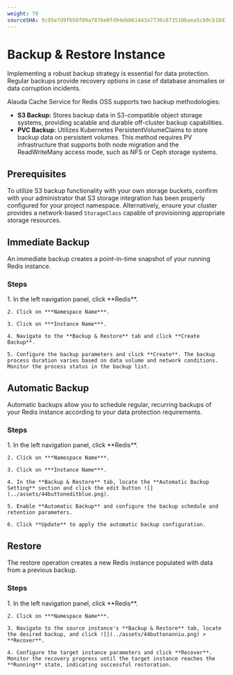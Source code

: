 ```yaml
---
weight: 70
sourceSHA: 9c95e7d9fb50f09a7876e8fd94ebb61443a7736c873510baea5cb0cb18d7d5e6
---
```


# Backup & Restore Instance

Implementing a robust backup strategy is essential for data protection. Regular backups provide recovery options in case of database anomalies or data corruption incidents.

Alauda Cache Service for Redis OSS supports two backup methodologies:

* **S3 Backup:** Stores backup data in S3-compatible object storage systems, providing scalable and durable off-cluster backup capabilities.
* **PVC Backup:** Utilizes Kubernetes PersistentVolumeClaims to store backup data on persistent volumes. This method requires PV infrastructure that supports both node migration and the ReadWriteMany access mode, such as NFS or Ceph storage systems.

## Prerequisites

To utilize S3 backup functionality with your own storage buckets, confirm with your administrator that S3 storage integration has been properly configured for your project namespace. Alternatively, ensure your cluster provides a network-based `StorageClass` capable of provisioning appropriate storage resources.

## Immediate Backup

An immediate backup creates a point-in-time snapshot of your running Redis instance.

### Steps

<Tabs>
  <Tab label="Web Console">
    1. In the left navigation panel, click **Redis**.

    2. Click on ***Namespace Name***.

    3. Click on ***Instance Name***.

    4. Navigate to the **Backup & Restore** tab and click **Create Backup**.

    5. Configure the backup parameters and click **Create**. The backup process duration varies based on data volume and network conditions. Monitor the process status in the backup list.
  </Tab>
</Tabs>

## Automatic Backup

Automatic backups allow you to schedule regular, recurring backups of your Redis instance according to your data protection requirements.

### Steps

<Tabs>
  <Tab label="Web Console">
    1. In the left navigation panel, click **Redis**.

    2. Click on ***Namespace Name***.

    3. Click on ***Instance Name***.

    4. In the **Backup & Restore** tab, locate the **Automatic Backup Setting** section and click the edit button ![](../assets/44buttoneditblue.png).

    5. Enable **Automatic Backup** and configure the backup schedule and retention parameters.

    6. Click **Update** to apply the automatic backup configuration.
  </Tab>
</Tabs>

## Restore

The restore operation creates a new Redis instance populated with data from a previous backup.

### Steps

<Tabs>
  <Tab label="Web Console">
    1. In the left navigation panel, click **Redis**.

    2. Click on ***Namespace Name***.

    3. Navigate to the source instance's **Backup & Restore** tab, locate the desired backup, and click ![](../assets/44buttonanniu.png) > **Recover**.

    4. Configure the target instance parameters and click **Recover**. Monitor the recovery progress until the target instance reaches the **Running** state, indicating successful restoration.
  </Tab>
</Tabs>
